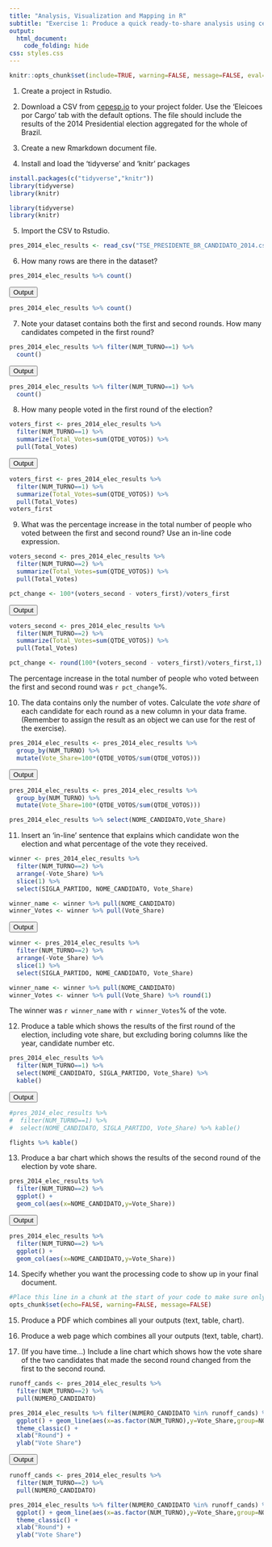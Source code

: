```yaml
---
title: "Analysis, Visualization and Mapping in R"
subtitle: "Exercise 1: Produce a quick ready-to-share analysis using cepespata"
output: 
  html_document:
    code_folding: hide
css: styles.css
---
```


```r
knitr::opts_chunk$set(include=TRUE, warning=FALSE, message=FALSE, eval=FALSE)
```

1. Create a project in Rstudio.

2. Download a CSV from [cepesp.io](cepesp.io) to your project folder. Use the 'Eleicoes por Cargo' tab with the default options. The file should include the results of the 2014 Presidential election aggregated for the whole of Brazil.

3. Create a new Rmarkdown document file. 

4. Install and load the 'tidyverse' and 'knitr' packages
```r
install.packages(c("tidyverse","knitr"))
library(tidyverse)
library(knitr)
```

```r
library(tidyverse)
library(knitr)
```

5. Import the CSV to Rstudio.
```r
pres_2014_elec_results <- read_csv("TSE_PRESIDENTE_BR_CANDIDATO_2014.csv")
```

6. How many rows are there in the dataset?
```r
pres_2014_elec_results %>% count()
```

<button class="btn btn-primary" data-toggle="collapse" data-target="#Output"> Output </button>  
<div id="Output" class="collapse"> 

```r
pres_2014_elec_results %>% count()
```

</div>

7. Note your dataset contains both the first and second rounds. How many candidates competed in the first round?
```r
pres_2014_elec_results %>% filter(NUM_TURNO==1) %>%
  count()
```
<button class="btn btn-primary" data-toggle="collapse" data-target="#Output2"> Output </button>  
<div id="Output2" class="collapse"> 

```r
pres_2014_elec_results %>% filter(NUM_TURNO==1) %>%
  count()
```
</div>

8. How many people voted in the first round of the election?

```r
voters_first <- pres_2014_elec_results %>%
  filter(NUM_TURNO==1) %>% 
  summarize(Total_Votes=sum(QTDE_VOTOS)) %>%
  pull(Total_Votes)
```

<button class="btn btn-primary" data-toggle="collapse" data-target="#Output3"> Output </button>  
<div id="Output3" class="collapse"> 

```r
voters_first <- pres_2014_elec_results %>%
  filter(NUM_TURNO==1) %>% 
  summarize(Total_Votes=sum(QTDE_VOTOS)) %>%
  pull(Total_Votes)
voters_first
```
</div>

9. What was the percentage increase in the total number of people who voted between the first and second round? Use an in-line code expression.

```r
voters_second <- pres_2014_elec_results %>%
  filter(NUM_TURNO==2) %>% 
  summarize(Total_Votes=sum(QTDE_VOTOS)) %>%
  pull(Total_Votes)

pct_change <- 100*(voters_second - voters_first)/voters_first
```

<button class="btn btn-primary" data-toggle="collapse" data-target="#Output4"> Output </button>  
<div id="Output4" class="collapse"> 
```r
voters_second <- pres_2014_elec_results %>%
  filter(NUM_TURNO==2) %>% 
  summarize(Total_Votes=sum(QTDE_VOTOS)) %>%
  pull(Total_Votes)

pct_change <- round(100*(voters_second - voters_first)/voters_first,1)
```

The percentage increase in the total number of people who voted between the first and second round was `r pct_change`%.
</div>

10. The data contains only the number of votes. Calculate the *vote share* of each candidate for each round as a new column in your data frame. (Remember to assign the result as an object we can use for the rest of the exercise).
```r
pres_2014_elec_results <- pres_2014_elec_results %>% 
  group_by(NUM_TURNO) %>% 
  mutate(Vote_Share=100*(QTDE_VOTOS/sum(QTDE_VOTOS)))
```

<button class="btn btn-primary" data-toggle="collapse" data-target="#Output5"> Output </button>  
<div id="Output5" class="collapse"> 
```r
pres_2014_elec_results <- pres_2014_elec_results %>% 
  group_by(NUM_TURNO) %>% 
  mutate(Vote_Share=100*(QTDE_VOTOS/sum(QTDE_VOTOS)))

pres_2014_elec_results %>% select(NOME_CANDIDATO,Vote_Share)
```
</div>

11. Insert an 'in-line' sentence that explains which candidate won the election and what percentage of the vote they received. 
```r
winner <- pres_2014_elec_results %>% 
  filter(NUM_TURNO==2) %>%
  arrange(-Vote_Share) %>%
  slice(1) %>%
  select(SIGLA_PARTIDO, NOME_CANDIDATO, Vote_Share)

winner_name <- winner %>% pull(NOME_CANDIDATO)
winner_Votes <- winner %>% pull(Vote_Share)
```

<button class="btn btn-primary" data-toggle="collapse" data-target="#Output6"> Output </button>  
<div id="Output6" class="collapse"> 
```r
winner <- pres_2014_elec_results %>% 
  filter(NUM_TURNO==2) %>%
  arrange(-Vote_Share) %>%
  slice(1) %>%
  select(SIGLA_PARTIDO, NOME_CANDIDATO, Vote_Share)

winner_name <- winner %>% pull(NOME_CANDIDATO)
winner_Votes <- winner %>% pull(Vote_Share) %>% round(1)
```

The winner was `r winner_name` with `r winner_Votes`% of the vote.
</div>

12. Produce a table which shows the results of the first round of the election, including vote share, but excluding boring columns like the year, candidate number etc.
```r
pres_2014_elec_results %>% 
  filter(NUM_TURNO==1) %>% 
  select(NOME_CANDIDATO, SIGLA_PARTIDO, Vote_Share) %>%
  kable()
```

<button class="btn btn-primary" data-toggle="collapse" data-target="#Output7"> Output </button>  
<div id="Output7" class="collapse"> 
```r
#pres_2014_elec_results %>% 
#  filter(NUM_TURNO==1) %>% 
#  select(NOME_CANDIDATO, SIGLA_PARTIDO, Vote_Share) %>% kable()

flights %>% kable()
```
</div>

13. Produce a bar chart which shows the results of the second round of the election by vote share.

```r
pres_2014_elec_results %>% 
  filter(NUM_TURNO==2) %>% 
  ggplot() + 
  geom_col(aes(x=NOME_CANDIDATO,y=Vote_Share))
```

<button class="btn btn-primary" data-toggle="collapse" data-target="#Output8"> Output </button>  
<div id="Output8" class="collapse"> 
```r
pres_2014_elec_results %>% 
  filter(NUM_TURNO==2) %>% 
  ggplot() + 
  geom_col(aes(x=NOME_CANDIDATO,y=Vote_Share))
```
</div>

14. Specify whether you want the processing code to show up in your final document.
```r
#Place this line in a chunk at the start of your code to make sure only the outputs appear
opts_chunk$set(echo=FALSE, warning=FALSE, message=FALSE)
```

15. Produce a PDF which combines all your outputs (text, table, chart).

16. Produce a web page which combines all your outputs (text, table, chart).

17. (If you have time...) Include a line chart which shows how the vote share of the two candidates that made the second round changed from the first to the second round. 
```r
runoff_cands <- pres_2014_elec_results %>% 
  filter(NUM_TURNO==2) %>%
  pull(NUMERO_CANDIDATO)

pres_2014_elec_results %>% filter(NUMERO_CANDIDATO %in% runoff_cands) %>%
  ggplot() + geom_line(aes(x=as.factor(NUM_TURNO),y=Vote_Share,group=NOME_CANDIDATO,color=NOME_CANDIDATO)) +
  theme_classic() + 
  xlab("Round") +
  ylab("Vote Share")
```

<button class="btn btn-primary" data-toggle="collapse" data-target="#Output9"> Output </button>  
<div id="Output9" class="collapse"> 
```r
runoff_cands <- pres_2014_elec_results %>% 
  filter(NUM_TURNO==2) %>%
  pull(NUMERO_CANDIDATO)

pres_2014_elec_results %>% filter(NUMERO_CANDIDATO %in% runoff_cands) %>%
  ggplot() + geom_line(aes(x=as.factor(NUM_TURNO),y=Vote_Share,group=NOME_CANDIDATO,color=NOME_CANDIDATO)) +
  theme_classic() + 
  xlab("Round") +
  ylab("Vote Share")
```
</div>